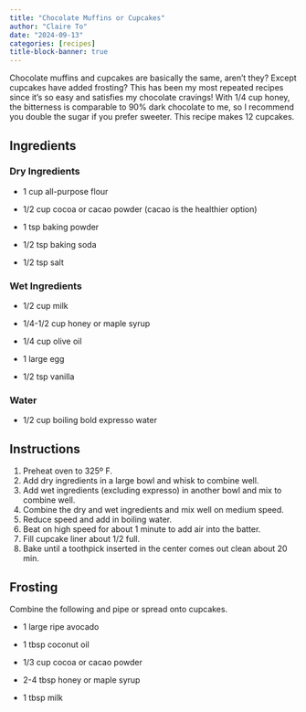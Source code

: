 ```yaml
---
title: "Chocolate Muffins or Cupcakes"
author: "Claire To"
date: "2024-09-13"
categories: [recipes]
title-block-banner: true
---
```


Chocolate muffins and cupcakes are basically the same, aren't they? Except cupcakes have added frosting? This has been my most repeated recipes since it's so easy and satisfies my chocolate cravings! With 1/4 cup honey, the bitterness is comparable to 90% dark chocolate to me, so I recommend you double the sugar if you prefer sweeter. This recipe makes 12 cupcakes.

## Ingredients

### Dry Ingredients

-   1 cup all-purpose flour

-   1/2 cup cocoa or cacao powder (cacao is the healthier option)

-   1 tsp baking powder

-   1/2 tsp baking soda

-   1/2 tsp salt

### Wet Ingredients

-   1/2 cup milk

-   1/4-1/2 cup honey or maple syrup

-   1/4 cup olive oil

-   1 large egg

-   1/2 tsp vanilla

### Water

-   1/2 cup boiling bold expresso water

## Instructions

1.  Preheat oven to 325º F.
2.  Add dry ingredients in a large bowl and whisk to combine well.
3.  Add wet ingredients (excluding expresso) in another bowl and mix to combine well.
4.  Combine the dry and wet ingredients and mix well on medium speed.
5.  Reduce speed and add in boiling water.
6.  Beat on high speed for about 1 minute to add air into the batter.
7.  Fill cupcake liner about 1/2 full.
8.  Bake until a toothpick inserted in the center comes out clean about 20 min.

## Frosting

Combine the following and pipe or spread onto cupcakes.

-   1 large ripe avocado

-   1 tbsp coconut oil

-   1/3 cup cocoa or cacao powder

-   2-4 tbsp honey or maple syrup

-   1 tbsp milk
